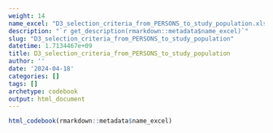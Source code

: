 ```yaml
---
weight: 14
name_excel: "D3_selection_criteria_from_PERSONS_to_study_population.xlsx"
description: "`r get_description(rmarkdown::metadata$name_excel)`"
slug: "D3_selection_criteria_from_PERSONS_to_study_population"
datetime: 1.7134467e+09
title: D3_selection_criteria_from_PERSONS_to_study_population
author: ''
date: '2024-04-18'
categories: []
tags: []
archetype: codebook
output: html_document
---
```


```r
html_codebook(rmarkdown::metadata$name_excel)
```
